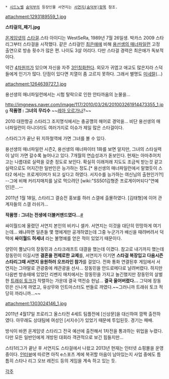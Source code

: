  * [[시드노벨]] [[숨덕부]]의 등장인물 서연지는 [[서연지(숨덕부)]]항목 참조.

attachment:1293189559_1.jpg

'''스타걸의_패기.jpg'''

[[온게임넷]]의 [[스타걸]].스타 아이디는 WestSeRa, 1989년 7월 26일생. 박카스 2009 스타리그부터 스타걸을 시작했다. 같은 스타걸인 [[최은애]]에 비해 [[용선생의 매너파일런]] 고정 출연으로 방송 횟수가 많은 편. 나이도 3살 어리다. 다만 스타걸 경력은 최은애가 독보적이다.

약간 [[4차원]]끼가 있으며 자신을 자주 [[3인칭화]]한다. 외모가 귀엽고 애교도 많은지라 스덕들에게 인기가 많다. 단점이 있다면 치열이 좀 고르지 못하다. 그래서 별명도 [[미네랄]](...)  

attachment:1264639727_1.jpg

용선생의 매너파일런에서는 시험 탈락으로 인한 안타까움의 눈물을...

http://imgnews.naver.com/image/117/2010/03/26/201003261914473355_1.jpg
'''작품명 : 그녀의 무리수''' ~~[[레아 오르가나]]?~~

2010 대한항공 스타리그 조지명식에서는 충공깽의 헤어로 경악을...
비단 용선생의 매너파일런이 아니더라도 여러가지로 이슈가 제일 많은 스타걸이다.

스타리그가 끝난 뒤 지하철역에 가면 그녀를 볼 수 있다.

용선생의 매너파일런 시즌2, 용선생의 매너파이터 1화를 보면 알지만, 그녀의 스타실력이 날이 가면 갈수록 늘어나고 있다. 7개월의 연습성과가 돋보인다. 현재는 아마추어치고는 나름대로 실력을 갖춘 정도로 보인다. 확실히 이래저래 지도도 조금씩 받는것 같고 실력으로도 어지간한 일반인은 능가하는 정도.[* 용선생의 매너파일런에서 말했듯이 스타2 에서는 프로게이머가 되고 싶다고 하였다. 서지수를 능가하는 여신님의 출현인가?!] --그에 비해 커리지매치를 날로 먹으려던 [wiki:"SS501김형준 프로게이머되다"연예인]은...--

2011년 1월 18일, 스타리그 결승전 홍보를 하러 스갤에 출몰하였다. [김태형]에 이어 관계자들의 스갤 러쉬가...

'''작품명 : 그녀는 전생에 더블커맨드였다...'''[http://www.fomos.kr/gnuboard4/data/file/gallery/764292936_YPKrA1dH_Z9d11uTQbVebe6pJBrVfqF.jpg #]

싸이월드에 올렸던 서연지 본인의 비키니 셀카. 서연지는 이것을 대단히 민망하게 여기는데... 왜냐하면 일촌들 몇 명에게만 공개하였는데 그중 누군가가 배신을 때려버려서 덕택에 '''싸이월드 허세녀''' 라는 불명예를 얻은 적이 있었기 때문이다.

양민이 뿔났다의 장동민과 스타크래프트 대결을 했는데 이겼다. 참고로 내기까지 했는데 장동민이 이길시엔 '''결혼을 전제로한 교제'''를, 서연지가 이기면 '''스타걸 복장입고 다음시즌 스타리그때 서연지 응원하러 오프라인 참가'''를 걸었다. 전화 통화 연결된후 게임에서 서연지는 그야말로 관광중에 캐관광을 선사... 장동민을 안드로메다로 날려버렸다.
하지만 다음번 방송때에 있었던 리벤지 매치에서는 장동민을 가지고 놀긴했지만 장동민의 살벌한 [[트래쉬 토크]]가 작렬하는 가운데 결국 역전승 헌납... '''결국 울어버렸다...''' 그덕에 장동민은 신나게 까였고, 유상무와 인트마스터도 번들로 까였다.~~그러니까 트래쉬 토크 적당히 까라니까...~~

attachment:1303024146_1.jpg

2011년 4월17일 프로리그 올스타전 4세트 팀플전에 [신상문]을 대신하여 깜짝 출전하였다. 아무래도 상대팀에 여성인 [서지수]가 있었기 때문에 투입된듯. 경기는 패배.

방식이 바뀐 온게임넷 스타리그 전국 예선에 출전해서 1차전을 통과하는 위업을 누렸다. 다만 모든 일반인에게 개방된 대회라 객관적으로 보긴 힘들지만...

스타1리그가 끝난 후 서연지도 스타걸에서 나왔고 2013년 현재는 인터넷 쇼핑몰을 운영 중이다. [http://esports.dailygame.co.kr/view.php?ud=2013090421264681338 인터뷰]에 따르면 아직 e스포츠 계에 복귀할 마음이 남아있는지 사업 중에도 틈틈히 스타나 리그 오브 레전드 등의 게임을 계속 하고 있는 듯.

[[각주]]
